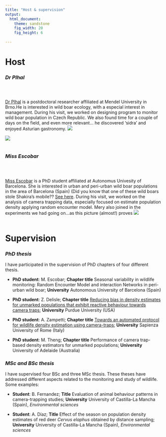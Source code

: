 ```yaml
---
title: "Host & supervision"
output: 
  html_document:
    theme: sandstone
    fig_width: 20
    fig_height: 6
  
---
```

# **Host**



### *Dr Plhal*
</style>

<div class="row" style="padding-top: 30px;">
<div class="col-sm-7">
[Dr Plhal](https://www.researchgate.net/profile/Radim-Plhal) is a postdoctoral researcher affiliated at Mendel University in Brno.He is interested in wild boar ecology, with a especial interest in management. During his visit, we worked on designing program to monitor wild boar population in Czech Republic. We also found time for a couple of days on the field, and even more relevant... he discovered 'sidra' and enjoyed Asturian gastronomy.
![](images/RadimCampo.jpg)

</div>
<div class="col-sm-5">
![](images/RadimSidra.jpg)
<br/>
<br/>

</div>


### *Miss Escobar*
</style>

<div class="row" style="padding-top: 30px;">

[Miss Escobar](https://www.researchgate.net/profile/Radim-Plhal) is a PhD student affiliated at Autonomus Univesity of Barcelona. She is interested in urban and peri-urban wild boar populations in the area of Barcelona (Spain) (Did you know that one of these wild boars stole Shakira's mobile?? [See here](https://www.elespectador.com/entretenimiento/gente/shakira-fue-atacada-por-jabalies-en-parque-de-barcelona/). During his visit, we worked on the analysis of camera trapping data, especially focused on estimate population density applying random encounter model. Mery also joined in the experiments we had going on...as this picture (almost!) proves
![](images/FotoMery.jpg)
<br/>
<br/>


# **Supervision**

### *PhD thesis*
I have participated in the supervision of PhD chapters of four different thesis.

- **PhD student**: M. Escobar; **Chapter title** Seasonal variability in wildlife monitoring: Random Encounter Model and interaction Networks in peri-urban wild boar; **University** Autonomous University of Barcelona (Spain)

- **PhD student**: Z. Delisle; **Chapter title** [Reducing bias in density estimates for unmarked populations that exhibit reactive behaviour towards camera traps](https://besjournals.onlinelibrary.wiley.com/doi/10.1111/2041-210X.14247); **University** Purdue University (USA)	

- **PhD student**: A. Zampetti; **Chapter title** [Towards an automated protocol for wildlife density estimation using camera-traps](https://besjournals.onlinelibrary.wiley.com/doi/full/10.1111/2041-210X.14450); **University** Sapienza University of Rome (Italy)	

- **PhD student**: M. Theng; **Chapter title** Performance of camera trap-based density estimators for unmarked populations; **University** University of Adelaide (Australia)	


### *MSc and BSc thesis*
I have supervised four BSc and three MSc thesis. These theses have addressed different aspects related to the monitoring and study of wildlife. Some examples:

- **Student**: B. Fernandez; **Title** Evaluation of animal behaviour patterns in camera-trapping studies; **University** University of Castilla-La Mancha (Spain), *Environmental sciences*	

- **Student**: A. Díaz; **Title** Effect of the season on population density estimates of red deer *Cervus elaphus* obtained by distance sampling; **University** University of Castilla-La Mancha (Spain), *Environmental sciences*	

